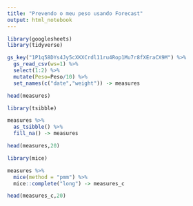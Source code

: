 ```yaml
---
title: "Prevendo o meu peso usando Forecast"
output: html_notebook
---
```


```r

library(googlesheets)
library(tidyverse)

gs_key("1P1q58DYs4Jy5cXKXCrdl11ru4Rop1Mu7r8fXEraCX9M") %>%
  gs_read_csv(ws=1) %>%
  select(1:2) %>%
  mutate(Peso=Peso/10) %>%
  set_names(c("date","weight")) -> measures

head(measures)

```

```r
library(tsibble)

measures %>%
  as_tsibble() %>%
  fill_na() -> measures

head(measures,20)

```

```r

library(mice)

measures %>%
  mice(method = "pmm") %>%
  mice::complete("long") -> measures_c

head(measures_c,20)

```

